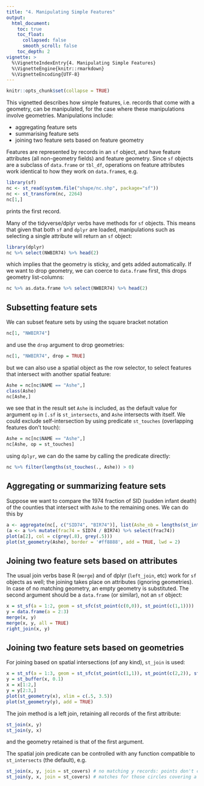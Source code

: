 ```yaml
---
title: "4. Manipulating Simple Features"
output:
  html_document:
    toc: true
    toc_float:
      collapsed: false
      smooth_scroll: false
    toc_depth: 2
vignette: >
  %\VignetteIndexEntry{4. Manipulating Simple Features}
  %\VignetteEngine{knitr::rmarkdown}
  %\VignetteEncoding{UTF-8}
---
```


```r
knitr::opts_chunk$set(collapse = TRUE)
```
This vignetted describes how simple features, i.e. records that come with a geometry, can be manipulated, for the case where these manipulations involve geometries. Manipulations include:

* aggregating feature sets
* summarising feature sets
* joining two feature sets based on feature geometry

Features are represented by records in an `sf` object, and have feature attributes (all non-geometry fields) and feature geometry. Since `sf` objects are a subclass of `data.frame` or `tbl_df`, operations on feature attributes work identical to how they work on `data.frame`s, e.g.

```r
library(sf)
nc <- st_read(system.file("shape/nc.shp", package="sf"))
nc <- st_transform(nc, 2264)
nc[1,]
``` 
prints the first record.

Many of the tidyverse/dplyr verbs have methods for `sf` objects. This means that given that both `sf` and `dplyr` are loaded, manipulations such as selecting a single attribute will return an `sf` object:
```r
library(dplyr)
nc %>% select(NWBIR74) %>% head(2)
```
which implies that the geometry is sticky, and gets added automatically. If we want to drop geometry, we can coerce to `data.frame` first, this drops geometry list-columns:
```r
nc %>% as.data.frame %>% select(NWBIR74) %>% head(2)
```

## Subsetting feature sets

We can subset feature sets by using the square bracket notation

```r
nc[1, "NWBIR74"]
```
and use the `drop` argument to drop geometries:
```r
nc[1, "NWBIR74", drop = TRUE]
```
but we can also use a spatial object as the row selector, to select features that intersect with another spatial feature:
```r
Ashe = nc[nc$NAME == "Ashe",]
class(Ashe)
nc[Ashe,]
```
we see that in the result set `Ashe` is included, as the default value for argument `op` in `[.sf` is `st_intersects`, and `Ashe` intersects with itself. We could exclude self-intersection by using predicate `st_touches` (overlapping features don't touch):
```r
Ashe = nc[nc$NAME == "Ashe",]
nc[Ashe, op = st_touches]
```
using `dplyr`, we can do the same by calling the predicate directly:
```r
nc %>% filter(lengths(st_touches(., Ashe)) > 0)
```

## Aggregating or summarizing feature sets

Suppose we want to compare the 1974 fraction of SID (sudden infant death) of the counties that intersect with `Ashe` to the remaining ones. We can do this by
```r
a <- aggregate(nc[, c("SID74", "BIR74")], list(Ashe_nb = lengths(st_intersects(nc, Ashe)) > 0), sum)
(a <- a %>% mutate(frac74 = SID74 / BIR74) %>% select(frac74))
plot(a[2], col = c(grey(.8), grey(.5)))
plot(st_geometry(Ashe), border = '#ff8888', add = TRUE, lwd = 2)
```

## Joining two feature sets based on attributes

The usual join verbs base R (`merge`) and of dplyr (`left_join`, etc) work for `sf` objects as well; the joining takes place on attributes (ignoring geometries). In case of no matching geometry, an empty geometry is substituted. The second argument should be a `data.frame` (or similar), not an `sf` object:

```r
x = st_sf(a = 1:2, geom = st_sfc(st_point(c(0,0)), st_point(c(1,1))))
y = data.frame(a = 2:3)
merge(x, y)
merge(x, y, all = TRUE)
right_join(x, y)
```

## Joining two feature sets based on geometries

For joining based on spatial intersections (of any kind), `st_join` is used:

```r
x = st_sf(a = 1:3, geom = st_sfc(st_point(c(1,1)), st_point(c(2,2)), st_point(c(3,3))))
y = st_buffer(x, 0.1)
x = x[1:2,]
y = y[2:3,]
plot(st_geometry(x), xlim = c(.5, 3.5))
plot(st_geometry(y), add = TRUE)
```

The join method is a left join, retaining all records of the first attribute:

```r
st_join(x, y)
st_join(y, x)
```

and the geometry retained is that of the first argument.

The spatial join predicate can be controlled with any function compatible to `st_intersects` (the default), e.g.

```r
st_join(x, y, join = st_covers) # no matching y records: points don't cover circles
st_join(y, x, join = st_covers) # matches for those circles covering a point
```
